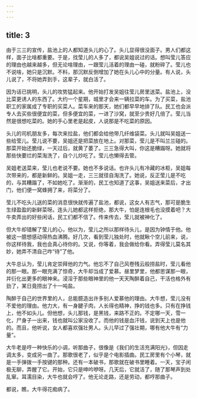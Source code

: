 ```yaml
---
---
---
```

title: 3
---



由于三三的宣传，盐池上的人都知道头儿的心了。头儿显得很没面子。男人们都这样，面子比啥都重要。于是，找莹儿的人多了，都说吴姐说过的话。想叫莹儿答应的理由也越来越多，但无论啥理由，一跟莹儿活着的理由一碰，就粉碎了。莹儿也不说啥，她只是沉默。不料，那沉默反倒增加了她在头儿心中的分量。有人说，头儿说了，不将她弄到手，这辈子，就白活了。

因为话已挑明，头儿的攻势猛起来。他开始打发吴姐往莹儿房里送菜。盐池上，没比菜更诱人的东西了。大约一个星期，城里才会来一辆拉菜的车。为了买菜，盐池职工的家属成了专职的买菜人。菜车来的那天，她们都早早地排了队。民工也会派专人去买些很便宜的菜，但多便宜的菜，一进了沙窝，就至少贵好几倍了。莹儿当然是很想吃菜的。她的手心里老是起皮，人说那是不吃菜的原因。

头儿的司机朋友多，每次来拉盐，他们都会给他带几纤维袋菜。头儿就叫吴姐送一些给莹儿。莹儿说不要，吴姐还是把菜放在地上。对那菜，莹儿是不叫兰兰碰的。那菜开始还脆绿，一天过后，就黄了萎了。三三急得大叫，你这是糟蹋呀。她就将那些快要烂的菜淘洗了，自个儿炒吃了。莹儿也懒得去管。

吴姐老送菜来，莹儿也老说不要。她也不多说话。也许头儿有冷藏的冰柜，吴姐每次带来的，都是新鲜的。吴姐一走，三三就径自淘洗了。她说，反正莹儿是不吃的，与其糟蹋了，不如她吃了。渐渐的，民工也知道了这事，吴姐送来菜后，才出门，他们便一窝蜂拥了来，将菜分了。

莹儿不吃头儿送的菜的消息很快就传遍了盐池，都说，这女人有志气，那可是脆生生绿盈盈的新鲜菜呀。连头儿她都这样拒绝，那大牛，怕是连根毛也没摸着吧？大牛卖弄出的好些闲话，民工们都不信了。传来传去，莹儿就被神化了。

但大牛却错解了莹儿的心，他以为，莹儿之所以那样待头儿，是因为钟情于他。他被这一臆想感动得热血沸腾。好几次，看到莹儿独处时，他就瞅个空儿前来，说，你这样待我，我也会真心待你的。又说，你等着，我会做给你看。弄得莹儿莫名其妙，她弄不清自己咋“待”了他。

大牛总认为，莹儿肯定崇拜他的力气。他忘不了自己风卷残云般捞盐时，莹儿看他的那一眼。那一眼充满了惊奇，大牛却当成了爱慕。昼里梦里，他都思谋那一眼，并衍化出更多的眼神来。浸淫于那些眼神里的他一天天陶醉着自己，干活也格外有劲了，某日竟捞出了十一吨盐。

陶醉于自己的世界里的人，总能臆造出许多别人爱慕他的理由。大牛想，莹儿没有不爱他的理由。他力大，有一身腱子肉，人长得也精神，挣的钱也多。只有在挣钱上，他不如头儿。但他想，头儿那钱，是黑钱，来路不正的。不定哪一天，雪一化，尸身子一出来，钱也就叫公家没收了。而他的钱是血汗钱，说到天上也是他的。而且，他听说，女人都喜欢强壮男人。头儿早过了强壮期，哪有他大牛有“力量”。

大牛老是哼一种快乐的小调，听那曲子，很像是《我们的生活充满阳光》，但因走调太多，变成另一曲了。那歌很老了，似乎是个电影插曲。民工房里有个小琴，就是一手弹拨一手按键的那种。还有一本破书，那歌就在破书里睡着。一天，宝子闲极无聊，弄醒了它。开始，它只是呻吟咿呀。几天后，它就活了，随了那琴声到处乱窜。耳濡目染，大牛也就会哼了。他无论走路，还是劳动，都哼那曲子。

都说，瞧，大牛得花痴病了。